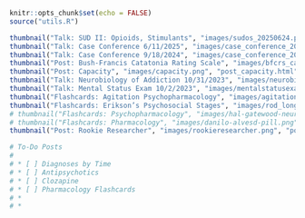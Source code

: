 <link rel="icon" type="image/png" href="image/dg_flavicon-dom-logo-550x550-NoBackground.png">

```r
knitr::opts_chunk$set(echo = FALSE)
source("utils.R")
```

<!-- rmarkdown::render_site() -->

```r
thumbnail("Talk: SUD II: Opioids, Stimulants", "images/sudos_20250624.png", "https://bit.ly/25ms3os")
thumbnail("Talk: Case Conference 6/11/2025", "images/case_conference_2025611.png", "https://bit.ly/cc061125")
thumbnail("Talk: Case Conference 9/18/2024", "images/case_conference_20240918.png", "https://bit.ly/cc091824")
thumbnail("Post: Bush-Francis Catatonia Rating Scale", "images/bfcrs_catatonia.png", "post_bfcrs.html")
thumbnail("Post: Capacity", "images/capacity.png", "post_capacity.html")
thumbnail("Talk: Neurobiology of Addiction 10/31/2023", "images/neurobiologyaddiction.png", "https://bit.ly/neurobioaddict")
thumbnail("Talk: Mental Status Exam 10/2/2023", "images/mentalstatusexam.png", "https://bit.ly/mentalstatusexam")
thumbnail("Flashcards: Agitation Psychopharmacology", "images/agitation_psychopharmacology.png", "post_agitation_psychopharmacology.html")
thumbnail("Flashcards: Erikson’s Psychosocial Stages", "images/rod_long_unsplash.png", "post_eriksons_stages.html")
# thumbnail("Flashcards: Psychopharmacology", "images/hal-gatewood-neuron.png","")
# thumbnail("Flashcards: Pharmacology", "images/danilo-alvesd-pill.png", "post_pharmacology_anki.html")
thumbnail("Post: Rookie Researcher", "images/rookieresearcher.png", "post_rookie_researcher.html")
```

```r
# To-Do Posts
# 
# * [ ] Diagnoses by Time
# * [ ] Antipsychotics
# * [ ] Clozapine
# * [ ] Pharmacology Flashcards
# * 
# * 
```
